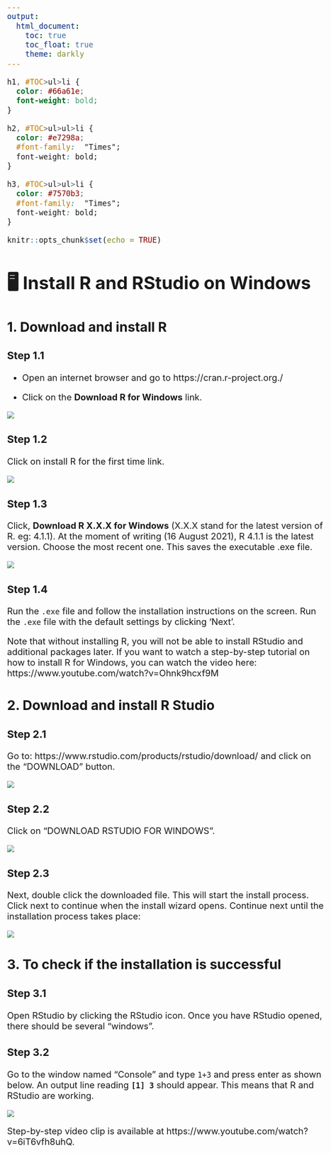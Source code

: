 ```yaml
---
output: 
  html_document:
    toc: true
    toc_float: true 
    theme: darkly
---
```




<style type="text/css">
  body{
  font-size: 15pt;
}
</style>

```css
h1, #TOC>ul>li {
  color: #66a61e;
  font-weight: bold;
}

h2, #TOC>ul>ul>li {
  color: #e7298a;
  #font-family:  "Times";
  font-weight: bold;
}

h3, #TOC>ul>ul>li {
  color: #7570b3;
  #font-family:  "Times";
  font-weight: bold;
}
```

```r
knitr::opts_chunk$set(echo = TRUE)
```

# 🖥️  Install R and RStudio on Windows

## 1. Download and install R

### Step 1.1

- Open an internet browser and go to https://cran.r-project.org./

- Click on the **Download R for Windows** link.

![](install/i1.png)



### Step 1.2

Click on install R for the first time link.

![](install/i2.png)

### Step 1.3

Click, **Download R X.X.X for Windows** (X.X.X stand for the latest version of R. eg: 4.1.1). At the moment of writing (16 August 2021), R 4.1.1 is the latest version. Choose the most recent one. This saves the executable .exe file.

![](install/i3.png)



### Step 1.4

Run the `.exe` file and follow the installation instructions on the screen. Run the `.exe` file with the default settings by clicking 'Next'. 

Note that without	installing R,	you	will	not	be	able	to	install RStudio and additional packages	later. If you want to watch a step-by-step tutorial on how to install R for Windows, you can watch the video here: https://www.youtube.com/watch?v=Ohnk9hcxf9M

## 2. Download and install R Studio

### Step 2.1

Go to: https://www.rstudio.com/products/rstudio/download/ and click	on	the	“DOWNLOAD”	button.

![](install/r1.png)



### Step 2.2

Click	on	“DOWNLOAD RSTUDIO FOR WINDOWS”.

![](install/r2.png)


### Step 2.3

Next, double click the downloaded file. This will start the install process.  Click next to continue when the install wizard opens. Continue next until the installation process takes place:


![](install/finish.png)

## 3. To check if the installation is successful

### Step 3.1

Open	RStudio by clicking the RStudio icon. Once you have RStudio opened, there should be several “windows”.

### Step 3.2

Go to the window named “Console” and type `1+3` and press enter as shown below. An	output line	reading	**`[1] 3`** should	appear.	This	means	that	R	and	RStudio	are	working.


![](install/console.png)

Step-by-step video clip is available at https://www.youtube.com/watch?v=6iT6vfh8uhQ. 